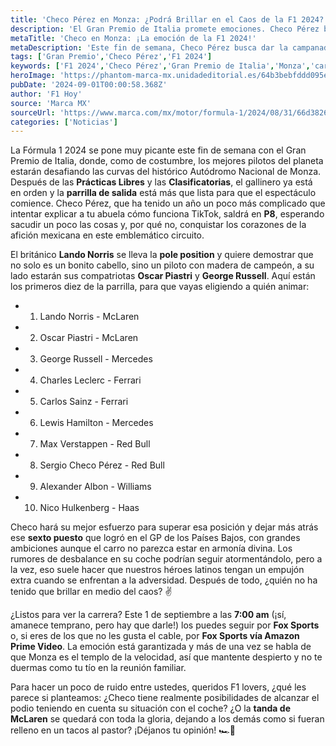 ```yaml
---
title: 'Checo Pérez en Monza: ¿Podrá Brillar en el Caos de la F1 2024?'
description: 'El Gran Premio de Italia promete emociones. Checo Pérez busca destacar en un entorno complicado. ¡Descubre qué esperar de esta carrera llena de sorpresas!'
metaTitle: 'Checo en Monza: ¡La emoción de la F1 2024!'
metaDescription: 'Este fin de semana, Checo Pérez busca dar la campanada en Monza. Conoce todo sobre la parrilla de salida y las expectativas para la carrera.'
tags: ['Gran Premio','Checo Pérez','F1 2024']
keywords: ['F1 2024','Checo Pérez','Gran Premio de Italia','Monza','carrera de Fórmula 1']
heroImage: 'https://phantom-marca-mx.unidadeditorial.es/64b3bebfddd095e5b9d63f48e4bb3e03/resize/600/mx/assets/multimedia/imagenes/2024/08/31/17251399058528.jpg'
pubDate: '2024-09-01T00:00:58.368Z'
author: 'F1 Hoy'
source: 'Marca MX'
sourceUrl: 'https://www.marca.com/mx/motor/formula-1/2024/08/31/66d38269268e3ea15e8b4582.html'
categories: ['Noticias']
---
```

La Fórmula 1 2024 se pone muy picante este fin de semana con el Gran Premio de Italia, donde, como de costumbre, los mejores pilotos del planeta estarán desafiando las curvas del histórico Autódromo Nacional de Monza. Después de las **Prácticas Libres** y las **Clasificatorias**, el gallinero ya está en orden y la **parrilla de salida** está más que lista para que el espectáculo comience. Checo Pérez, que ha tenido un año un poco más complicado que intentar explicar a tu abuela cómo funciona TikTok, saldrá en **P8**, esperando sacudir un poco las cosas y, por qué no, conquistar los corazones de la afición mexicana en este emblemático circuito.

El británico **Lando Norris** se lleva la **pole position** y quiere demostrar que no solo es un bonito cabello, sino un piloto con madera de campeón, a su lado estarán sus compatriotas **Oscar Piastri** y **George Russell**. Aquí están los primeros diez de la parrilla, para que vayas eligiendo a quién animar:

- 1. Lando Norris - McLaren
- 2. Oscar Piastri - McLaren
- 3. George Russell - Mercedes
- 4. Charles Leclerc - Ferrari
- 5. Carlos Sainz - Ferrari
- 6. Lewis Hamilton - Mercedes
- 7. Max Verstappen - Red Bull
- 8. Sergio Checo Pérez - Red Bull
- 9. Alexander Albon - Williams
- 10. Nico Hulkenberg - Haas

Checo hará su mejor esfuerzo para superar esa posición y dejar más atrás ese **sexto puesto** que logró en el GP de los Países Bajos, con grandes ambiciones aunque el carro no parezca estar en armonía divina. Los rumores de desbalance en su coche podrían seguir atormentándolo, pero a la vez, eso suele hacer que nuestros héroes latinos tengan un empujón extra cuando se enfrentan a la adversidad. Después de todo, ¿quién no ha tenido que brillar en medio del caos? ✌️

¿Listos para ver la carrera? Este 1 de septiembre a las **7:00 am** (¡sí, amanece temprano, pero hay que darle!) los puedes seguir por **Fox Sports** o, si eres de los que no les gusta el cable, por **Fox Sports vía Amazon Prime Video**. La emoción está garantizada y más de una vez se habla de que Monza es el templo de la velocidad, así que mantente despierto y no te duermas como tu tío en la reunión familiar.

Para hacer un poco de ruido entre ustedes, queridos F1 lovers, ¿qué les parece si planteamos: ¿Checo tiene realmente posibilidades de alcanzar el podio teniendo en cuenta su situación con el coche? ¿O la **tanda de McLaren** se quedará con toda la gloria, dejando a los demás como si fueran relleno en un tacos al pastor? ¡Déjanos tu opinión! 🏎️💨


